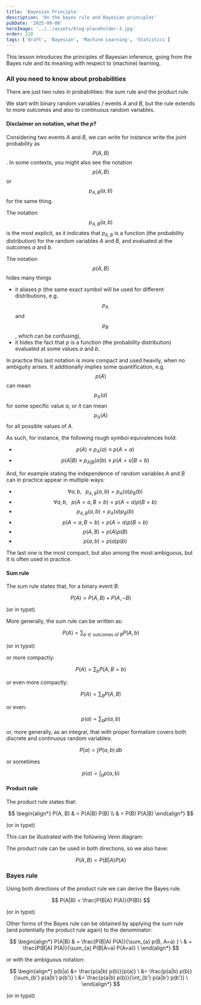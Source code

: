 ```yaml
---
title: 'Bayesian Principle'
description: 'On the bayes rule and Bayesian principles'
pubDate: '2025-09-08'
heroImage: '../../assets/blog-placeholder-3.jpg'
order: 210
tags: ['draft', 'Bayesian', 'Machine Learning', 'Statistics']
---
```




This lesson introduces the principles of Bayesian inference, going from the Bayes rule and its meaning with respect to (machine) learning.

### All you need to know about probabilities

There are just two rules in probabilities: the sum rule and the product rule.

We start with binary random variables / events $A$ and $B$, but the rule extends to more outcomes and also to continuous random variables.

#### Disclaimer on notation, what the $p$?

Considering two events $A$ and $B$, we can write for instance write the joint probability as $$P(A, B)$$.
In some contexts, you might also see the notation $$p(A, B)$$ or $$p_{A,B}(a, b)$$ for the same thing.

The notation $$p_{A,B}(a, b)$$ is the most explicit, as it indicates that $p_{A,B}$ is a function (the probability distribution) for the random variables $A$ and $B$, and evaluated at the outcomes $a$ and $b$.

The notation $$p(A,B)$$ hides many things

- it aliases $p$ (the same exact symbol will be used for different distributions, e.g. $$p_A$$ and $$p_B$$, which can be confusing),
- it hides the fact that $p$ is a function (the probability distribution) evaluated at some values $a$ and $b$.

In practice this last notation is more compact and used heavily, when no ambiguity arises.
It additionally implies some quantification, e.g. $$p(A)$$ can mean $$p_A(a)$$ for some specific value $a$, or it can mean $$p_A(A)$$ for all possible values of $A$.

As such, for instance, the following rough symbol equivalences hold:

- $$p(A) \equiv p_A(a) \equiv p(A=a)$$
- $$p(A | B) \equiv p_{A|B}(a | b) \equiv p(A=a | B=b)$$

And, for example stating the independence of random variables $A$ and $B$ can in practice appear in multiple ways:

- $$\forall a,b, \;\;\; p_{A,B}(a,b) = p_A(a)p_B(b)$$
- $$\forall a,b, \;\;\; p(A=a, B=b) = p(A=a)p(B=b)$$
- $$p_{A,B}(a,b) = p_A(a)p_B(b)$$
- $$p(A=a, B=b) = p(A=a)p(B=b)$$
- $$p(A,B) = p(A)p(B)$$
- $$p(a,b) = p(a)p(b)$$

The last one is the most compact, but also among the most ambiguous, but it is often used in practice.

#### Sum rule

The sum rule states that, for a binary event $B$:

$$
P(A) = P(A, B) + P(A, \neg B)
$$

(or in typst) <T block v='P(A) = P(A, B) + P(A, not B)' />


More generally, the sum rule can be written as:

$$
P(A) = \sum_{b \in \text{outcomes of } B} P(A, b)
$$

(or in typst) <T block v='P(A) = sum_(b in "outcomes of " B) P(A, B=b)' />

or more compactly:

$$
P(A) = \sum_{b} P(A, B=b)
$$

or even more compactly:

$$
P(A) = \sum_{B} P(A, B)
$$

or even:

$$
p(a) = \sum_{b} p(a, b)
$$

or, more generally, as an integral, that with proper formalism covers both discrete and continuous random variables:

$$
P(a) = \int P(a, b) \, db
$$

or sometimes

$$
p(a) = \int_b p(a, b)
$$

#### Product rule

The product rule states that:

$$
\begin{align*}
P(A, B)
& = P(A|B) P(B) \\
& = P(B) P(A|B)
\end{align*}
$$

(or in typst) <T block v='
P(A, B)
& = P(A|B) P(B) \
& = P(B) P(A|B)
' />

This can be illustrated with the following Venn diagram:

<Cetz block v='
let base = teal;
cetz-venn.venn2(
    name: "venn",
    b-stroke: base.darken(20%),
    ab-stroke: base.darken(20%),
    ab-fill: base,
    ab-layer: 1,
    b-fill: base.lighten(50%),
    a-stroke: gray,
)
on-layer(2, content("venn.a", [A]));
on-layer(2, content("venn.b", [B]));
on-layer(2, content("venn.ab", [AB]));
' />

The product rule can be used in both directions, so we also have:

$$
P(A, B) = P(B|A) P(A)
$$


### Bayes rule

Using both directions of the product rule we can derive the Bayes rule.

$$
P(A|B) = \frac{P(B|A) P(A)}{P(B)}
$$

(or in typst) <T block v='P(A|B) = (P(B|A) P(A)) / P(B)' />

Other forms of the Bayes rule can be obtained by applying the sum rule (and potentially the product rule again) to the denominator:

$$
\begin{align*}
P(A|B)
& = \frac{P(B|A) P(A)}{\sum_{a} p(B, A=a) } \
& = \frac{P(B|A) P(A)}{\sum_{a} P(B|A=a) P(A=a)} \
\end{align*}
$$

or with the ambiguous notation:

$$
\begin{align*}
p(b|a) &= \frac{p(a|b) p(b)}{p(a)} \
&= \frac{p(a|b) p(b)}{\sum_{b'} p(a|b') p(b')} \
&= \frac{p(a|b) p(b)}{\int_{b'} p(a|b') p(b')} \
\end{align*}
$$

(or in typst) <T block v="
p(b|a) = (p(a|b) p(b)) / p(a)
& = (p(a|b) p(b)) / (sum_(b') p(a|b') p(b'))
& = (p(a|b) p(b)) / (integral_(b') p(a|b') p(b'))
" />
